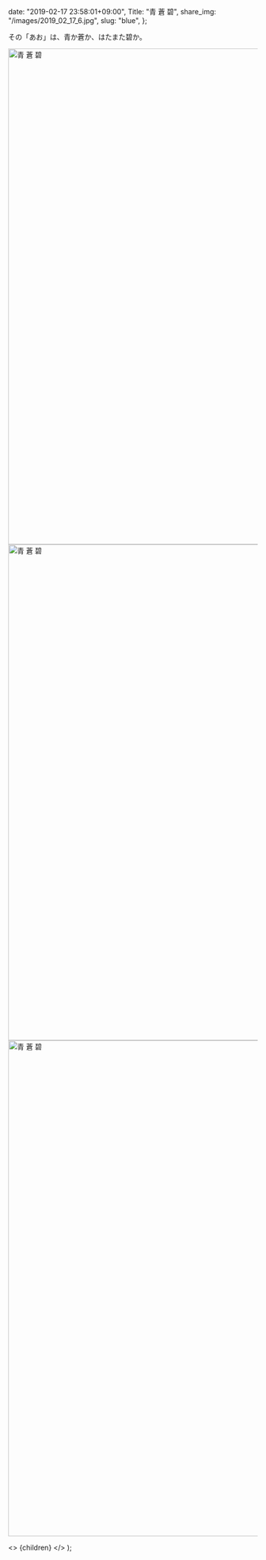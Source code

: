 
  date: "2019-02-17 23:58:01+09:00",
  Title: "青 蒼 碧",
  share_img: "/images/2019_02_17_6.jpg",
  slug: "blue",
};

その「あお」は、青か蒼か、はたまた碧か。

<img src="/Users/dream_exp/Desktop/Projects/ikyoukoujitsu/ikyoukoujitsu-v2/public/images/2019_02_17_2.jpg" alt="青 蒼 碧" width="1500" height="1000" />

<img src="/Users/dream_exp/Desktop/Projects/ikyoukoujitsu/ikyoukoujitsu-v2/public/images/2019_02_17_5.jpg" alt="青 蒼 碧" width="1500" height="1000" />

<img src="/Users/dream_exp/Desktop/Projects/ikyoukoujitsu/ikyoukoujitsu-v2/public/images/2019_02_17_6.jpg" alt="青 蒼 碧" width="1500" height="1000" loading="lazy" />

  <>
    <Head>
      <title>{meta.Title} | 異郷好実</title>
    </Head>
    <PostLayout meta={meta}>{children}</PostLayout>
  </>
);
